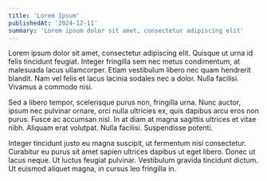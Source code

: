 ```yaml
---
title: 'Lorem Ipsum'
publishedAt: '2024-12-11'
summary: 'Lorem ipsum dolor sit amet, consectetur adipiscing elit'
---
```


Lorem ipsum dolor sit amet, consectetur adipiscing elit. Quisque ut urna id felis tincidunt feugiat. Integer fringilla sem nec metus condimentum, at malesuada lacus ullamcorper. Etiam vestibulum libero nec quam hendrerit blandit. Nam vel felis et lacus lacinia sodales nec a dolor. Nulla facilisi. Vivamus a commodo nisi.

Sed a libero tempor, scelerisque purus non, fringilla urna. Nunc auctor, ipsum nec pulvinar ornare, orci nulla ultricies ex, quis dapibus arcu eros non purus. Fusce ac accumsan nisl. In at diam at magna sagittis ultrices et vitae nibh. Aliquam erat volutpat. Nulla facilisi. Suspendisse potenti.

Integer tincidunt justo eu magna suscipit, ut fermentum nisi consectetur. Curabitur eu purus sit amet sapien ultrices dapibus ut eget libero. Donec ut lacus neque. Ut luctus feugiat pulvinar. Vestibulum gravida tincidunt dictum. Ut euismod aliquet magna, in cursus leo fringilla in.

